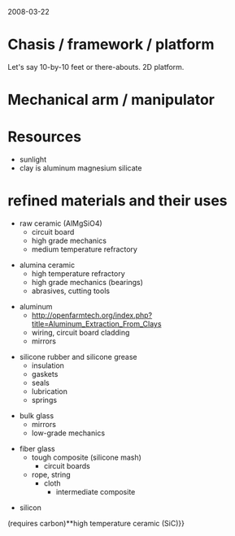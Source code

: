 2008-03-22

= Chasis / framework / platform =
Let's say 10-by-10 feet or there-abouts. 2D platform. 

= Mechanical arm / manipulator =

= Resources =
* sunlight
* clay is aluminum magnesium silicate

= refined materials and their uses =

*raw ceramic (AlMgSiO4)
**circuit board
**high grade mechanics
**medium temperature refractory

*alumina ceramic
**high temperature refractory
**high grade mechanics (bearings)
**abrasives, cutting tools

* aluminum
**http://openfarmtech.org/index.php?title=Aluminum_Extraction_From_Clays
**wiring, circuit board cladding
** mirrors

* silicone rubber and silicone grease
** insulation
** gaskets
** seals
** lubrication
**springs

*bulk glass
**mirrors
**low-grade mechanics

*fiber glass
**tough composite (silicone mash)
***circuit boards
**rope, string
***cloth
****intermediate composite

*silicon

(requires carbon)**high temperature ceramic (SiC)}}

